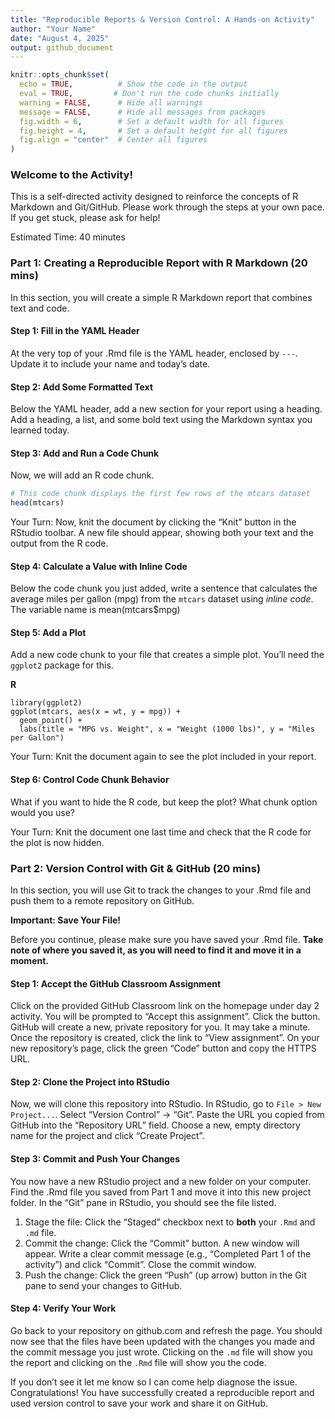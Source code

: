 ```yaml
---
title: "Reproducible Reports & Version Control: A Hands-on Activity"
author: "Your Name"
date: "August 4, 2025"
output: github_document
---
```


```r
knitr::opts_chunk$set(
  echo = TRUE,          # Show the code in the output
  eval = TRUE,         # Don't run the code chunks initially
  warning = FALSE,      # Hide all warnings
  message = FALSE,      # Hide all messages from packages
  fig.width = 6,        # Set a default width for all figures
  fig.height = 4,       # Set a default height for all figures
  fig.align = "center"  # Center all figures
)
```

### Welcome to the Activity!

This is a self-directed activity designed to reinforce the concepts of R Markdown and Git/GitHub. Please work through the steps at your own pace. If you get stuck, please ask for help!

Estimated Time: 40 minutes

### Part 1: Creating a Reproducible Report with R Markdown (20 mins)

In this section, you will create a simple R Markdown report that combines text and code.

#### Step 1: Fill in the YAML Header

At the very top of your .Rmd file is the YAML header, enclosed by `---`. Update it to include your name and today's date. 

#### Step 2: Add Some Formatted Text

Below the YAML header, add a new section for your report using a heading. Add a heading, a list, and some bold text using the Markdown syntax you learned today.

#### Step 3: Add and Run a Code Chunk

Now, we will add an R code chunk. 

```r
# This code chunk displays the first few rows of the mtcars dataset
head(mtcars)
```

Your Turn: Now, knit the document by clicking the "Knit" button in the RStudio toolbar. A new file should appear, showing both your text and the output from the R code.

#### Step 4: Calculate a Value with Inline Code

Below the code chunk you just added, write a sentence that calculates the average miles per gallon (mpg) from the `mtcars` dataset using *inline code*. The variable name is mean(mtcars$mpg)


#### Step 5: Add a Plot

Add a new code chunk to your file that creates a simple plot. You'll need the `ggplot2` package for this.

**R**

```
library(ggplot2)
ggplot(mtcars, aes(x = wt, y = mpg)) +
  geom_point() +
  labs(title = "MPG vs. Weight", x = "Weight (1000 lbs)", y = "Miles per Gallon")
```

Your Turn: Knit the document again to see the plot included in your report.

#### Step 6: Control Code Chunk Behavior

What if you want to hide the R code, but keep the plot? What chunk option would you use?

Your Turn: Knit the document one last time and check that the R code for the plot is now hidden.

### Part 2: Version Control with Git & GitHub (20 mins)

In this section, you will use Git to track the changes to your .Rmd file and push them to a remote repository on GitHub.

**Important: Save Your File!**

Before you continue, please make sure you have saved your .Rmd file. **Take note of where you saved it, as you will need to find it and move it in a moment.**

#### Step 1: Accept the GitHub Classroom Assignment

Click on the provided GitHub Classroom link on the homepage under day 2 activity. You will be prompted to "Accept this assignment". Click the button. GitHub will create a new, private repository for you. It may take a minute. Once the repository is created, click the link to "View assignment". On your new repository's page, click the green "Code" button and copy the HTTPS URL.

#### Step 2: Clone the Project into RStudio

Now, we will clone this repository into RStudio. In RStudio, go to `File > New Project...`. Select "Version Control" -> "Git". Paste the URL you copied from GitHub into the "Repository URL" field. Choose a new, empty directory name for the project and click "Create Project".

#### Step 3: Commit and Push Your Changes

You now have a new RStudio project and a new folder on your computer. Find the .Rmd file you saved from Part 1 and move it into this new project folder. In the "Git" pane in RStudio, you should see the file listed.

1.  Stage the file: Click the "Staged" checkbox next to **both** your `.Rmd` and `.md` file.
2.  Commit the change: Click the "Commit" button. A new window will appear. Write a clear commit message (e.g., "Completed Part 1 of the activity") and click "Commit". Close the commit window.
3.  Push the change: Click the green "Push" (up arrow) button in the Git pane to send your changes to GitHub.

#### Step 4: Verify Your Work

Go back to your repository on github.com and refresh the page. You should now see that the files have been updated with the changes you made and the commit message you just wrote. Clicking on the `.md` file will show you the report and clicking on the `.Rmd` file will show you the code.

If you don't see it let me know so I can come help diagnose the issue. Congratulations! You have successfully created a reproducible report and used version control to save your work and share it on GitHub.
